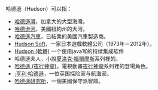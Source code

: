 哈德遜（Hudson）可以指：
* [[哈德遜灣|哈德遜灣]]，加拿大的大型海灣。
* [[哈德逊河|哈德逊河]]，美國紐約州的大河。
* [[哈德遜汽車|哈德遜汽車]]，已結業的美國汽車製造商。
* [[Hudson_Soft|Hudson Soft]]，一家日本遊戲軟體公司（1973年－2012年）。
* [[Hudson_(軟體)|Hudson (軟體)]] 一个使用java写的持续集成软件
* 哈德遜夫人，小說[[夏洛克·福爾摩斯|夏洛克·福爾摩斯]]系列裡的{{tsl|en|Minor Sherlock Holmes characters|夏洛克·福爾摩斯登場小人物|登場人物}}。
* [[哈德遜_(夜行神龍)|哈德遜 (夜行神龍)]]，電視動畫[[夜行神龍|夜行神龍]]系列裡的登場角色。
* [[:亨利·哈德遜|:亨利·哈德遜]]，一位英国探险家与航海家。
* [[哈德遜研究所|哈德遜研究所]]，一個美國保守派智庫。
{{disambig|H|Cat=三字译名消歧义}}